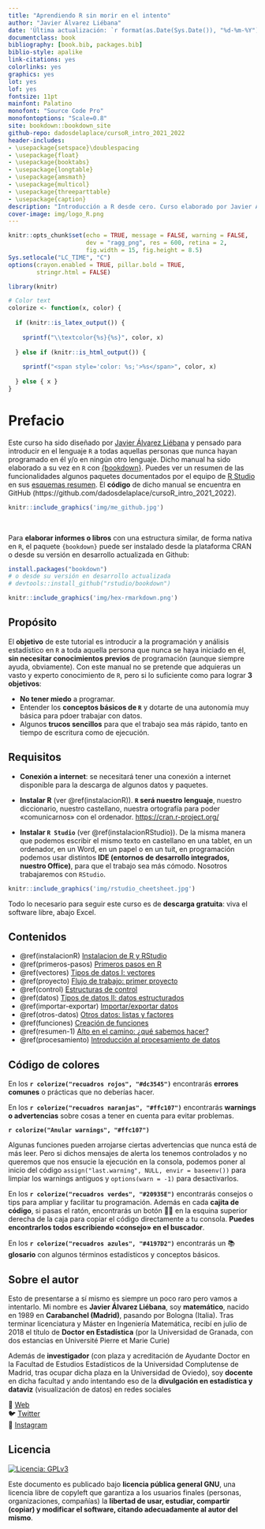 ```yaml
--- 
title: "Aprendiendo R sin morir en el intento"
author: "Javier Álvarez Liébana"
date: 'Última actualización: `r format(as.Date(Sys.Date()), "%d-%m-%Y")`'
documentclass: book
bibliography: [book.bib, packages.bib]
biblio-style: apalike
link-citations: yes
colorlinks: yes
graphics: yes
lot: yes
lof: yes
fontsize: 11pt
mainfont: Palatino
monofont: "Source Code Pro"
monofontoptions: "Scale=0.8"
site: bookdown::bookdown_site
github-repo: dadosdelaplace/cursoR_intro_2021_2022
header-includes:
- \usepackage{setspace}\doublespacing
- \usepackage{float}
- \usepackage{booktabs}
- \usepackage{longtable}
- \usepackage{amsmath}
- \usepackage{multicol}
- \usepackage{threeparttable}
- \usepackage{caption}
description: "Introducción a R desde cero. Curso elaborado por Javier Álvarez Liébana"
cover-image: img/logo_R.png
---
```


```r
knitr::opts_chunk$set(echo = TRUE, message = FALSE, warning = FALSE, 
                      dev = "ragg_png", res = 600, retina = 2,
                      fig.width = 15, fig.height = 8.5)
Sys.setlocale("LC_TIME", "C")
options(crayon.enabled = TRUE, pillar.bold = TRUE,
        stringr.html = FALSE)
```

```r
library(knitr)

# Color text
colorize <- function(x, color) {
  
  if (knitr::is_latex_output()) {
    
    sprintf("\\textcolor{%s}{%s}", color, x)
    
  } else if (knitr::is_html_output()) {
    
    sprintf("<span style='color: %s;'>%s</span>", color, x)
    
  } else { x }
}
```

# Prefacio {-}

Este curso ha sido diseñado por [Javier Álvarez Liébana](https://dadosdelaplace.com) y pensado para introducir en el lenguaje `R` a todas aquellas personas que nunca hayan programado en él y/o en ningún otro lenguaje. Dicho manual ha sido elaborado a su vez en `R` con [{bookdown}](https://github.com/rstudio/bookdown). Puedes ver un resumen de las funcionalidades algunos paquetes documentados por el equipo de [R Studio](https://www.rstudio.com/) en sus [esquemas resumen](https://www.rstudio.com/resources/cheatsheets/). El **código** de dicho manual se encuentra en GitHub (https://github.com/dadosdelaplace/cursoR_intro_2021_2022).

```r
knitr::include_graphics('img/me_github.jpg')
```

&nbsp;  

Para **elaborar informes o libros** con una estructura similar, de forma nativa en `R`, el paquete `{bookdown}` puede ser instalado desde la plataforma CRAN o desde su versión en desarrollo actualizada en Github:

```r
install.packages("bookdown")
# o desde su versión en desarrollo actualizada
# devtools::install_github("rstudio/bookdown")
```


```r
knitr::include_graphics('img/hex-rmarkdown.png')
```



## Propósito {-}

El **objetivo** de este tutorial es introducir a la programación y análisis estadístico en `R` a toda aquella persona que nunca se haya iniciado en él, **sin necesitar conocimientos previos** de programación (aunque siempre ayuda, obviamente). Con este manual no se pretende que adquieras un vasto y experto conocimiento de `R`, pero si lo suficiente como para lograr **3 objetivos**:

* **No tener miedo** a programar.
* Entender los **conceptos básicos de `R`** y dotarte de una autonomía muy básica para pdoer trabajar con datos.
* Algunos **trucos sencillos** para que el trabajo sea más rápido, tanto en tiempo de escritura como de ejecución.

## Requisitos {-}

* **Conexión a internet**: se necesitará tener una conexión a internet disponible para la descarga de algunos datos y paquetes.

* **Instalar R** (ver \@ref(instalacionR)). **`R` será nuestro lenguaje**, nuestro diccionario, nuestro castellano, nuestra ortografía para poder «comunicarnos» con el ordenador. <https://cran.r-project.org/>

* **Instalar `R Studio`** (ver \@ref(instalacionRStudio)). De la misma manera que podemos escribir el mismo texto en castellano en una tablet, en un ordenador, en un Word, en un papel o en un tuit, en programación podemos usar distintos **IDE (entornos de desarrollo integrados, nuestro Office)**, para que el trabajo sea más cómodo. Nosotros trabajaremos con `RStudio`.

```r
knitr::include_graphics('img/rstudio_cheetsheet.jpg')
```

Todo lo necesario para seguir este curso es de **descarga gratuita**: viva el software libre, abajo Excel.



## Contenidos {-}

* \@ref(instalacionR) [Instalacion de R y RStudio](#instalacionR) 
* \@ref(primeros-pasos) [Primeros pasos en R](#primeros-pasos) 
* \@ref(vectores) [Tipos de datos I: vectores](#vectores) 
* \@ref(proyecto) [Flujo de trabajo: primer proyecto](#proyecto)
* \@ref(control) [Estructuras de control](#control)
* \@ref(datos) [Tipos de datos II: datos estructurados](#datos)
* \@ref(importar-exportar) [Importar/exportar datos](#importar-exportar)
* \@ref(otros-datos) [Otros datos: listas y factores](#otros-datos)
* \@ref(funciones) [Creación de funciones](#funciones)
* \@ref(resumen-1) [Alto en el camino: ¿qué sabemos hacer?](#resumen-1)
* \@ref(procesamiento) [Introducción al procesamiento de datos](#procesamiento)

## Código de colores {-} 


::: {.rmdcaution}

En los **`r colorize("recuadros rojos", "#dc3545")`** encontrarás **errores comunes** o prácticas que no deberías hacer.

:::

::: {.rmdwarning}

En los **`r colorize("recuadros naranjas", "#ffc107")`** encontrarás **warnings o advertencias** sobre cosas a tener en cuenta para evitar problemas.

:::

::: {.rmdwarning}

**`r colorize("Anular warnings", "#ffc107")`**

Algunas funciones pueden arrojarse ciertas advertencias que nunca está de más leer. Pero si dichos mensajes de alerta los tenemos controlados y no queremos que nos ensucie la ejecución en la consola, podemos poner al inicio del código ` assign("last.warning", NULL, envir = baseenv())` para limpiar los warnings antiguos y `options(warn = -1)` para desactivarlos.

:::


::: {.rmdimportant}

En los **`r colorize("recuadros verdes", "#20935E")`** encontrarás consejos o tips para ampliar y facilitar tu programación. Además en cada **cajita de código**, si pasas el ratón, encontrarás un botón 📄📄 en la esquina superior derecha de la caja para copiar el código directamente a tu consola. **Puedes encontrarlos todos escribiendo «consejo» en el buscador**.

:::


::: {.rmdnote}

En los **`r colorize("recuadros azules", "#4197D2")`** encontrarás un 📚 **glosario** con algunos términos estadísticos y conceptos básicos.
::: 


 
## Sobre el autor {-}

Esto de presentarse a sí mismo es siempre un poco raro pero vamos a intentarlo. Mi nombre es **Javier Álvarez Liébana**, soy **matemático**, nacido en 1989 en **Carabanchel (Madrid)**, pasando por Bologna (Italia). Tras terminar licenciatura y Máster en Ingeniería Matemática, recibí en julio de 2018 el título de **Doctor en Estadística** (por la Universidad de Granada, con dos estancias en Université Pierre et Marie Curie)

Además de **investigador** (con plaza y acreditación de Ayudante Doctor en la Facultad de Estudios Estadísticos de la Universidad Complutense de Madrid, tras ocupar dicha plaza en la Universidad de Oviedo), soy **docente** en dicha facultad y ando intentando eso de la **divulgación en estadística y dataviz** (visualización de datos) en redes sociales

🎲 [Web](https://dadosdelaplace.com)  
🐦 [Twitter](https://twitter.com/dadosdelaplace)  
📸 [Instagram](https://instagram.com/javieralvarezliebana)  


## Licencia {-}

[![Licencia: GPLv3](img/license-GPLv3-blue.png)](https://www.gnu.org/licenses/gpl-3.0)

Este documento es publicado bajo **licencia pública general GNU**,
una licencia libre de copyleft que garantiza a los usuarios finales (personas, organizaciones, compañías) la **libertad de usar, estudiar, compartir (copiar) y modificar el software, citando adecuadamente al autor del mismo**. 


